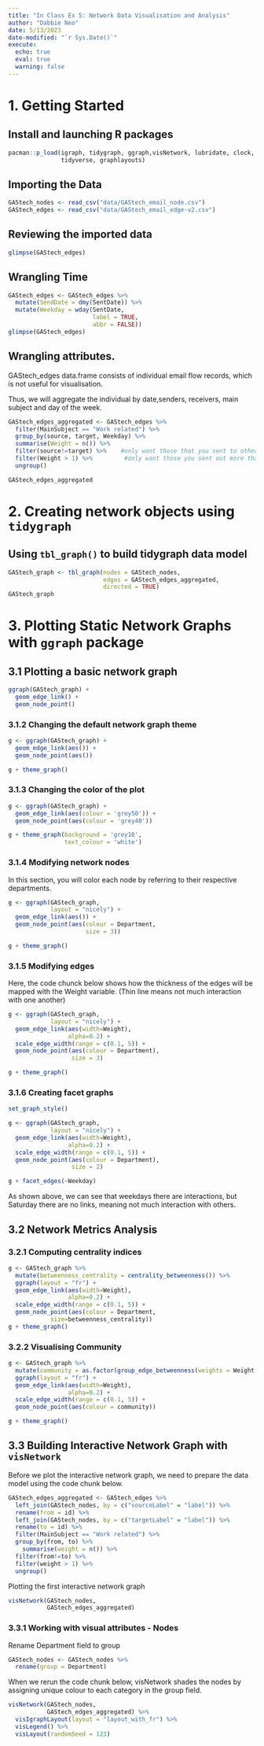 ```yaml
---
title: "In Class Ex 5: Network Data Visualisation and Analysis"
author: "Dabbie Neo"
date: 5/13/2023
date-modified: "`r Sys.Date()`"
execute: 
  echo: true
  eval: true
  warning: false 
---
```


# 1. Getting Started 

## Install and launching R packages 

```r
pacman::p_load(igraph, tidygraph, ggraph,visNetwork, lubridate, clock,
               tidyverse, graphlayouts)
```

## Importing the Data

```r
GAStech_nodes <- read_csv("data/GAStech_email_node.csv")
GAStech_edges <- read_csv("data/GAStech_email_edge-v2.csv")
```

## Reviewing the imported data

```r
glimpse(GAStech_edges)
```
## Wrangling Time 

```r
GAStech_edges <- GAStech_edges %>%
  mutate(SendDate = dmy(SentDate)) %>%
  mutate(Weekday = wday(SentDate,
                        label = TRUE,
                        abbr = FALSE))
glimpse(GAStech_edges)
```
## Wrangling attributes. 

GAStech_edges data.frame consists of individual email flow records, which is not useful for visualisation. 

Thus, we will aggregate the individual by date,senders, receivers, main subject and day of the week.

```r
GAStech_edges_aggregated <- GAStech_edges %>%
  filter(MainSubject == "Work related") %>%
  group_by(source, target, Weekday) %>%
  summarise(Weight = n()) %>%
  filter(source!=target) %>%    #only want those that you sent to others, dont want those u cc yourself
  filter(Weight > 1) %>%         #only want those you sent out more than 1
  ungroup()

GAStech_edges_aggregated
```

# 2. Creating network objects using `tidygraph`

## Using `tbl_graph()` to build tidygraph data model

```r
GAStech_graph <- tbl_graph(nodes = GAStech_nodes,
                           edges = GAStech_edges_aggregated, 
                           directed = TRUE)
GAStech_graph
```
# 3. Plotting Static Network Graphs with `ggraph` package

## 3.1 Plotting a basic network graph 

```r
ggraph(GAStech_graph) +
  geom_edge_link() +
  geom_node_point()
```

### 3.1.2 Changing the default network graph theme

```r
g <- ggraph(GAStech_graph) + 
  geom_edge_link(aes()) +
  geom_node_point(aes())

g + theme_graph()
```
### 3.1.3 Changing the color of the plot

```r
g <- ggraph(GAStech_graph) + 
  geom_edge_link(aes(colour = 'grey50')) +
  geom_node_point(aes(colour = 'grey40'))

g + theme_graph(background = 'grey10',
                text_colour = 'white')
```
### 3.1.4 Modifying network nodes

In this section, you will color each node by referring to their respective departments.

```r
g <- ggraph(GAStech_graph, 
            layout = "nicely") + 
  geom_edge_link(aes()) +
  geom_node_point(aes(colour = Department, 
                      size = 3))

g + theme_graph()
```

### 3.1.5 Modifying edges

Here, the code chunck below shows how the thickness of the edges will be mapped with the Weight variable. (Thin line means not much interaction with one another)

```r
g <- ggraph(GAStech_graph, 
            layout = "nicely") +
  geom_edge_link(aes(width=Weight), 
                 alpha=0.2) +
  scale_edge_width(range = c(0.1, 5)) +
  geom_node_point(aes(colour = Department), 
                  size = 3)

g + theme_graph()
```

### 3.1.6 Creating facet graphs

```r
set_graph_style()

g <- ggraph(GAStech_graph, 
            layout = "nicely") + 
  geom_edge_link(aes(width=Weight), 
                 alpha=0.2) +
  scale_edge_width(range = c(0.1, 5)) +
  geom_node_point(aes(colour = Department), 
                  size = 2)

g + facet_edges(~Weekday)
```

As shown above, we can see that weekdays there are interactions, but Saturday there are no links, meaning not much interaction with others. 

## 3.2 Network Metrics Analysis

### 3.2.1 Computing centrality indices 

```r
g <- GAStech_graph %>%
  mutate(betweenness_centrality = centrality_betweenness()) %>%
  ggraph(layout = "fr") + 
  geom_edge_link(aes(width=Weight), 
                 alpha=0.2) +
  scale_edge_width(range = c(0.1, 5)) +
  geom_node_point(aes(colour = Department,
            size=betweenness_centrality))
g + theme_graph()
```
### 3.2.2 Visualising Community

```r
g <- GAStech_graph %>%
  mutate(community = as.factor(group_edge_betweenness(weights = Weight, directed = TRUE))) %>%
  ggraph(layout = "fr") + 
  geom_edge_link(aes(width=Weight), 
                 alpha=0.2) +
  scale_edge_width(range = c(0.1, 5)) +
  geom_node_point(aes(colour = community))  

g + theme_graph()
```

## 3.3 Building Interactive Network Graph with `visNetwork`

Before we plot the interactive network graph, we need to prepare the data model using the code chunk below. 

```r
GAStech_edges_aggregated <- GAStech_edges %>%
  left_join(GAStech_nodes, by = c("sourceLabel" = "label")) %>%
  rename(from = id) %>%
  left_join(GAStech_nodes, by = c("targetLabel" = "label")) %>%
  rename(to = id) %>%
  filter(MainSubject == "Work related") %>%
  group_by(from, to) %>%
    summarise(weight = n()) %>%
  filter(from!=to) %>%
  filter(weight > 1) %>%
  ungroup()
```

Plotting the first interactive network graph

```r
visNetwork(GAStech_nodes, 
           GAStech_edges_aggregated)
```

### 3.3.1 Working with visual attributes - Nodes

Rename Department field to group
```r
GAStech_nodes <- GAStech_nodes %>%
  rename(group = Department) 
```

When we rerun the code chunk below, visNetwork shades the nodes by assigning unique colour to each category in the group field.

```r
visNetwork(GAStech_nodes,
           GAStech_edges_aggregated) %>%
  visIgraphLayout(layout = "layout_with_fr") %>%
  visLegend() %>%
  visLayout(randomSeed = 123)
```